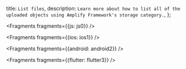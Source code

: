   title: `List files`,
  description: `Learn more about how to list all of the uploaded objects using Amplify Framework's storage category.`,
};


<Fragments fragments={{js: js0}} />


<Fragments fragments={{ios: ios1}} />


<Fragments fragments={{android: android2}} />


<Fragments fragments={{flutter: flutter3}} />